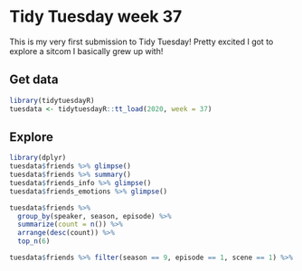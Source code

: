 # Tidy Tuesday week 37

This is my very first submission to Tidy Tuesday! Pretty excited I got to explore a sitcom I basically grew up with!

## Get data

```r
library(tidytuesdayR)
tuesdata <- tidytuesdayR::tt_load(2020, week = 37)
```
## Explore
```r
library(dplyr)
tuesdata$friends %>% glimpse()
tuesdata$friends %>% summary()
tuesdata$friends_info %>% glimpse()
tuesdata$friends_emotions %>% glimpse()
```

```r
tuesdata$friends %>% 
  group_by(speaker, season, episode) %>% 
  summarize(count = n()) %>% 
  arrange(desc(count)) %>% 
  top_n(6)
```

```r
tuesdata$friends %>% filter(season == 9, episode == 1, scene == 1) %>% select(text, speaker, utterance) %>% top_n(15, utterance)
```

